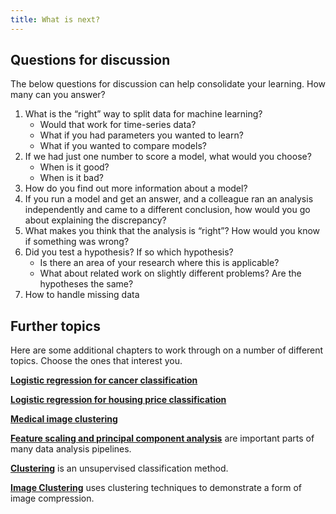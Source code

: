 ```yaml
---
title: What is next?
---
```


## Questions for discussion

The below questions for discussion can help consolidate your learning. How many can you answer?

1. What is the "right" way to split data for machine learning?
    - Would that work for time-series data?
    - What if you had parameters you wanted to learn?
    - What if you wanted to compare models?
2. If we had just one number to score a model, what would you choose?
    - When is it good?
    - When is it bad?
3. How do you find out more information about a model?
4. If you run a model and get an answer, and a colleague ran an analysis independently and came to a different conclusion, how would you go about explaining the discrepancy?
5. What makes you think that the analysis is "right"? How would you know if something was wrong?
6. Did you test a hypothesis? If so which hypothesis?
    - Is there an area of your research where this is applicable?
    - What about related work on slightly different problems? Are the hypotheses the same?
7. How to handle missing data


## Further topics

Here are some additional chapters to work through on a number of different topics. Choose the ones that interest you.

[**Logistic regression for cancer classification**](../extra/logistic-regression-cancer.qmd) 

[**Logistic regression for housing price classification**](../extra/logistic-regression-housing.qmd)

[**Medical image clustering**](../extra/medical-image-clustering.qmd)

[**Feature scaling and principal component analysis**](./appendix_scaling.qmd) are important parts of many data analysis pipelines.

[**Clustering**](appendix_clustering.qmd) is an unsupervised classification method.

[**Image Clustering**](appendix_clustering_images.qmd) uses clustering techniques to demonstrate a form of image compression.


